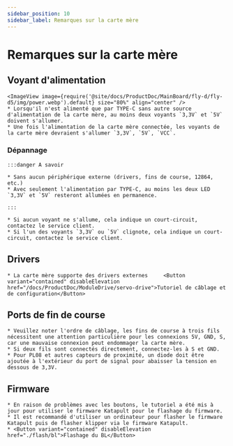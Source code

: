 ```yaml
---
sidebar_position: 10
sidebar_label: Remarques sur la carte mère
---
```






# Remarques sur la carte mère

## Voyant d'alimentation
    <ImageView image={require('@site/docs/ProductDoc/MainBoard/fly-d/fly-d5/img/power.webp').default} size="80%" align="center" />
    * Lorsqu'il n'est alimenté que par TYPE-C sans autre source d'alimentation de la carte mère, au moins deux voyants `3,3V` et `5V` doivent s'allumer.
    * Une fois l'alimentation de la carte mère connectée, les voyants de la carte mère devraient s'allumer `3,3V`, `5V`, `VCC`.

### Dépannage


    :::danger A savoir

    * Sans aucun périphérique externe (drivers, fins de course, 12864, etc.)
    * Avec seulement l'alimentation par TYPE-C, au moins les deux LED `3,3V` et `5V` resteront allumées en permanence.

    :::

    * Si aucun voyant ne s'allume, cela indique un court-circuit, contactez le service client.
    * Si l'un des voyants `3,3V` ou `5V` clignote, cela indique un court-circuit, contactez le service client.

## Drivers

    * La carte mère supporte des drivers externes     <Button variant="contained" disableElevation href="/docs/ProductDoc/ModuleDrive/servo-drive">Tutoriel de câblage et de configuration</Button>

## Ports de fin de course

    * Veuillez noter l'ordre de câblage, les fins de course à trois fils nécessitent une attention particulière pour les connexions 5V, GND, S, car une mauvaise connexion peut endommager la carte mère.
    * Si deux fils sont connectés directement, connectez-les à S et GND.
    * Pour PL08 et autres capteurs de proximité, un diode doit être ajoutée à l'extérieur du port de signal pour abaisser la tension en dessous de 3,3V.

## Firmware

    * En raison de problèmes avec les boutons, le tutoriel a été mis à jour pour utiliser le firmware Katapult pour le flashage du firmware.
    * Il est recommandé d'utiliser un ordinateur pour flasher le firmware Katapult puis de flasher klipper via le firmware Katapult.
    * <Button variant="contained" disableElevation href="./flash/bl">Flashage du BL</Button>